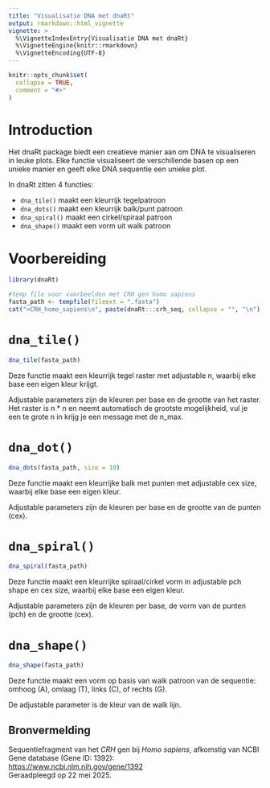 ```yaml
---
title: "Visualisatie DNA met dnaRt"
output: rmarkdown::html_vignette
vignette: >
  %\VignetteIndexEntry{Visualisatie DNA met dnaRt}
  %\VignetteEngine{knitr::rmarkdown}
  %\VignetteEncoding{UTF-8}
---
```


```r
knitr::opts_chunk$set(
  collapse = TRUE,
  comment = "#>"
)
```

# Introduction

Het dnaRt package biedt een creatieve manier aan om DNA te visualiseren in leuke plots. Elke functie visualiseert de verschillende basen op een unieke manier en geeft elke DNA sequentie een unieke plot.

In dnaRt zitten 4 functies:

- `dna_tile()` maakt een kleurrijk tegelpatroon
- `dna_dots()` maakt een kleurrijk balk/punt patroon
- `dna_spiral()` maakt een cirkel/spiraal patroon
- `dna_shape()` maakt een vorm uit walk patroon

# Voorbereiding
```r
library(dnaRt)

#temp file voor voorbeelden met CRH gen homo sapiens
fasta_path <- tempfile(fileext = ".fasta")
cat(">CRH_homo_sapiens\n", paste(dnaRt:::crh_seq, collapse = "", "\n"), file = fasta_path)
```


# `dna_tile()`
```r
dna_tile(fasta_path)
```

Deze functie maakt een kleurrijk tegel raster met adjustable n, waarbij elke base een eigen kleur krijgt.

Adjustable parameters zijn de kleuren per base en de grootte van het raster. Het raster is n * n en neemt automatisch de grootste mogelijkheid, vul je een te grote n in krijg je een message met de n_max.


# `dna_dot()`
```r
dna_dots(fasta_path, size = 10)
```

Deze functie maakt een kleurrijke balk met punten met adjustable cex size, waarbij elke base een eigen kleur.

Adjustable parameters zijn de kleuren per base en de grootte van de punten (cex).


# `dna_spiral()`
```r
dna_spiral(fasta_path)
```

Deze functie maakt een kleurrijke spiraal/cirkel vorm in adjustable pch shape en cex size, waarbij elke base een eigen kleur.

Adjustable parameters zijn de kleuren per base, de vorm van de punten (pch) en de grootte (cex).


# `dna_shape()`
```r
dna_shape(fasta_path)
```

Deze functie maakt een vorm op basis van walk patroon van de sequentie: omhoog (A), omlaag (T), links (C), of rechts (G).

De adjustable parameter is de kleur van de walk lijn.



## Bronvermelding

Sequentiefragment van het *CRH* gen bij *Homo sapiens*, afkomstig van NCBI Gene database (Gene ID: 1392):  
<https://www.ncbi.nlm.nih.gov/gene/1392>  
Geraadpleegd op 22 mei 2025.
